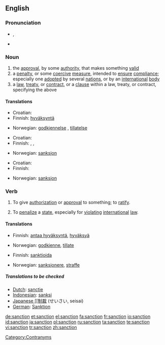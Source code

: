 {{wikipedia}}
==English==

===Pronunciation===
*{{IPA|/ˈsæŋkʃən/}}, {{SAMPA|/"s{NkS@n/}}
*{{audio|en-us-sanction.ogg|Audio (US)}}

===Noun===
{{en-noun}}

# the [[approval]], by some [[authority]], that makes something [[valid]]
# a [[penalty]], or some [[coercive]] [[measure]], intended to [[ensure]] [[compliance]]; especially one [[adopted]] by several [[nation]]s, or by an [[international]] [[body]]
# a [[law]], [[treaty]], or [[contract]], or a [[clause]] within a law, treaty, or contract, specifying the above

====Translations====
{{trans-top|approval, by an authority, that makes something valid}}
* Croatian: {{t-|hr|sankcija|f}}
* Finnish: [[hyväksyntä]]
{{trans-mid}}
* Norwegian: [[godkjennelse]] {{m}}, [[tillatelse]] {{m}}
{{trans-bottom}}

{{trans-top|penalty, coercive measure}}
* Croatian: {{t-|hr|sankcija|f}}
* Finnish: {{t|fi|seuraamus}}, {{t+|fi|sanktio}}, {{t-|fi|pakote}}
{{trans-mid}}
* Norwegian: [[sanksjon]] {{m}}
{{trans-bottom}}

{{trans-top|stipulation specifying the above}}
* Croatian: {{t-|hr|sankcija|f}}
* Finnish: {{t+|fi|säännös}}
{{trans-mid}}
* Norwegian: [[sanksjon]] {{m}}
{{trans-bottom}}

===Verb===
{{en-verb}}
# {{transitive}} To give [[authorization]] or [[approval]] to something; to [[ratify]].
# {{transitive}} To [[penalize]] a [[state]], especially for [[violating]] [[international]] [[law]].

====Translations====
{{trans-top|To give authorization or approval to something; to ratify}}
* Finnish: [[antaa hyväksyntä]], [[hyväksyä]]
{{trans-mid}}
* Norwegian: [[godkjenne]], [[tillate]]
{{trans-bottom}}

{{trans-top|To penalize a state, especially for violating international law}}
* Finnish: [[sanktioida]]
{{trans-mid}}
* Norwegian: [[sanksjonere]], [[straffe]]
{{trans-bottom}}

=====Translations to be checked=====
*[[Dutch]]: [[sanctie]]
*[[Indonesian]]: [[sanksi]]
*[[Japanese [[制裁]] (せいさい, seisai)
*[[German]]: [[Sanktion]]

[[Category:Contranyms]]

[[de:sanction]]
[[et:sanction]]
[[el:sanction]]
[[fa:sanction]]
[[fr:sanction]]
[[io:sanction]]
[[id:sanction]]
[[ja:sanction]]
[[pl:sanction]]
[[ru:sanction]]
[[ta:sanction]]
[[te:sanction]]
[[vi:sanction]]
[[tr:sanction]]
[[zh:sanction]]